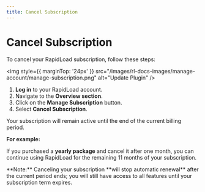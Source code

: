 ```yaml
---
title: Cancel Subscription
--- 
```



# Cancel Subscription
To cancel your RapidLoad subscription, follow these steps:

<img style={{ marginTop: '24px' }} 
src="/images/rl-docs-images/manage-account/manage-subscription.png" alt="Update Plugin" />

1. **Log in** to your RapidLoad account.
2. Navigate to the **Overview section**.
3. Click on the **Manage Subscription** button.
4. Select **Cancel Subscription**.


Your subscription will remain active until the end of the current billing period.


**For example:**

If you purchased a **yearly package** and cancel it after one month, you can continue using RapidLoad for the remaining 11 months of your subscription.

<Callout type="info" emoji="📚">
**Note:** Canceling your subscription **will stop automatic renewal** after the current period ends; you will still have access to all features until your subscription term expires.
</Callout>